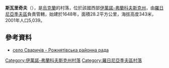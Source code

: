 {{coord|48|57|38|N|24|10|58|E|scale:30000|display=title}}

'''斯瓦里奇夫'''（{{lang-uk|Сваричів}}），是[[烏克蘭|烏克蘭]]的村落，位於該國西部[[伊萬諾-弗蘭科夫斯克州|伊萬諾-弗蘭科夫斯克州]]，由[[羅日尼亞季夫區|羅日尼亞季夫區]]負責管轄，始建於1648年，面積28.2平方公里，海拔高度343米，2001年人口5,039。

==參考資料==
*[https://web.archive.org/web/20160304235320/http://rzhrada.if.ua/index.php?id=68 село Сваричів - Рожнятівська районна рада]

{{DEFAULTSORT:Сваричів}}
[[Category:伊萬諾-弗蘭科夫斯克州村落|Category:伊萬諾-弗蘭科夫斯克州村落]]
[[Category:羅日尼亞季夫區村落|Category:羅日尼亞季夫區村落]]


{{IvanoFrankivsk-geo-stub}}